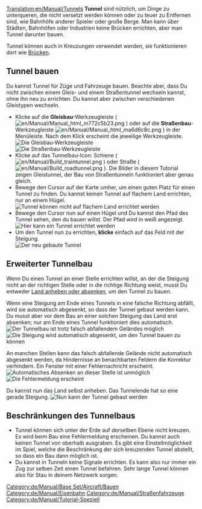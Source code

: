 [[Translation:en/Manual/Tunnels]]
{{de/Manual/Tutorial}}
'''Tunnel''' sind nützlich, um Dinge zu unterqueren, die nicht versetzt werden können oder zu teuer zu Entfernen sind, wie Bahnhöfe anderer Spieler oder große Berge. Man kann über Städten, Bahnhöfen oder Industrien keine Brücken errichten, aber man Tunnel darunter bauen.

Tunnel können auch in Kreuzungen verwendet werden, sie funktionieren dort wie [[de/Manual/Brückenbau|Brücken]].

== Tunnel bauen ==
Du kannst Tunnel für Züge und Fahrzeuge bauen. Beachte aber, dass Du nicht zwischen einem Gleis- und einem Straßentunnel wechseln kannst, ohne ihn neu zu errichten. Du kannst aber zwischen verschiedenen Gleistypen wechseln.
* Klicke auf die '''Gleisbau'''-Werkzeugleiste ( [[File:en/Manual/Manual html m772c5b23.png]] ) oder auf die '''Straßenbau'''-Werkzeugleiste  [[File:en/Manual/Manual html ma6d6c8c.png]] ) in der Menüleiste. Nach dem Klick erscheint die jeweilige Werkzeugleiste.<br/>[[File:de/Manual/Railroad Construction.png|none|frame|Die Gleisbau-Werkzeugleiste]]<br/>[[File:de/Manual/Road construction.png|none|frame|Die Straßenbau-Werkzeugleiste]]
* Klicke auf das Tunnelbau-Icon: Schiene ( [[File:en/Manual/Build traintunnel.png]] ) oder Straße ( [[File:en/Manual/Build roadtunnel.png]] ). Die Bilder in diesem Tutorial zeigen Gleistunnel, der Bau von Straßentunneln funktioniert aber genau gleich.
* Bewege den Cursor auf der Karte umher, um einen guten Platz für einen Tunnel zu finden. Du kannst keinen Tunnel auf flachem Land errichten, nur an einem Hügel.<br/>[[File:en/Manual/Tunnel try.png|none|frame|Tunnel können nicht auf flachem Land errichtet werden]]
* Bewege den Cursor nun auf einen Hügel und Du kannst den Pfad des Tunnel sehen, den du bauen willst. Der Pfad wird in weiß angezeigt.<br/>[[File:en/Manual/Tunnel prepare first.png|none|frame|Hier kann ein Tunnel errichtet werden]]
* Um den Tunnel nun zu errichten, '''klicke''' einfach auf das Feld mit der Steigung.<br/>[[File:en/Manual/Tunnel built first.png|none|frame|Der neu gebaute Tunnel]]

== Erweiterter Tunnelbau ==
Wenn Du einen Tunnel an einer Stelle errichten willst, an der die Steigung nicht an der richtigen Stelle oder in die richtige Richtung weist, musst Du entweder [[de/Manual/Landschaftsbau|Land anheben oder absenken]], um den Tunnel zu bauen.

Wenn eine Steigung am Ende eines Tunnels in eine falsche Richtung abfällt, wird sie automatisch abgesenkt, so dass der Tunnel gebaut werden kann. Du musst aber vor dem Bau an einer solchen Steigung das Land erst absenken; nur am Ende eines Tunnel funktioniert dies automatisch.<br/>[[File:en/Manual/Tunnel prepare second.png|none|frame|Der Tunnelbau ist trotz falsch abfallendem Geländes möglich]]<br/>[[File:en/Manual/Tunnel built second.png|none|frame|Die Steigung wird automatisch abgesenkt, um den Tunnel bauen zu können]]

An manchen Stellen kann das falsch abfallende Gelände nicht automatisch abgesenkt werden, da Hindernisse an benachbarten Feldern die Korrektur verhindern. Ein Fenster mit einer Fehlernachricht erscheint.
[[File:en/Manual/Tunnel terraform third.png|none|frame|Automatisches Absenken an dieser Stelle ist unmöglich]]
[[File:de/Manual/Tunnel error third.png|none|frame|Die Fehlermeldung erscheint]]

Du kannst nun das Land selbst anheben. Das Tunnelende hat so eine gerade Steigung.
[[File:en/Manual/Tunnel prepare third.png|none|frame|Nun kann der Tunnel gebaut werden]]

== Beschränkungen des Tunnelbaus ==
* Tunnel können sich unter der Erde auf derselben Ebene nicht kreuzen. Es wird beim Bau eine Fehlermeldung erscheinen. Du kannst auch keinen Tunnel von oberhalb ausgraben. Es gibt eine Einstellmöglichkeit im Spiel, welche die Beschränkung der sich kreuzenden Tunnel abstellt, so dass ein Bau dann möglich ist.
* Du kannst in Tunneln keine Signale errichten. Es kann also nur immer ein Zug zur selben Zeit einen Tunnel befahren. Sehr lange Tunnel können also für Stau in deinem Netzwerk sorgen.

[[Category:de/Manual/Base Set/Aircraft/Bauen]]
[[Category:de/Manual/Eisenbahn]]
[[Category:de/Manual/Straßenfahrzeuge]]
[[Category:de/Manual/Tutorial-Speziell]]